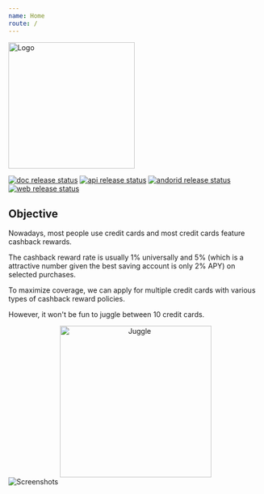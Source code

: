 ```yaml
---
name: Home
route: /
---
```



<img height="250px" src={titleImageUrl} alt="Logo" />

[![doc release status](https://github.com/tianhaoz95/iwfp/workflows/doc%20release/badge.svg)](https://github.com/tianhaoz95/iwfp/actions)
[![api release status](https://github.com/tianhaoz95/iwfp/workflows/api%20release/badge.svg)](https://github.com/tianhaoz95/iwfp/actions)
[![andorid release status](https://github.com/tianhaoz95/iwfp/workflows/android%20release/badge.svg)](https://github.com/tianhaoz95/iwfp/actions)
[![web release status](https://github.com/tianhaoz95/iwfp/workflows/web%20release/badge.svg)](https://github.com/tianhaoz95/iwfp/actions)

## Objective

Nowadays, most people use credit cards and most credit cards feature cashback rewards.

The cashback reward rate is usually 1% universally and 5% (which is a attractive number given the best saving account is only 2% APY) on selected purchases.

To maximize coverage, we can apply for multiple credit cards with various types of cashback reward policies.

However, it won't be fun to juggle between 10 credit cards.

<div style="text-align:center">
  <img height="300px" src={juggleImageUrl} alt="Juggle" />
</div>

<img src={screenshotsUrl} alt="Screenshots" />